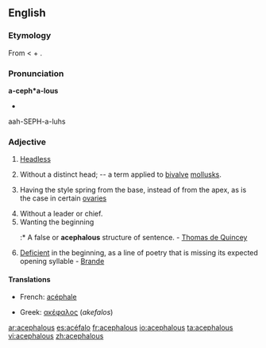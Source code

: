 ==English==

===Etymology===
From {{etyl|grc}} {{term|sc=polytonic|ἀκέφαλος|tr=akephalos||headless}} < {{term|ἀ-||not}}  + {{term|sc=polytonic|κεφαλή|tr=kephalē||head}}.

===Pronunciation===
'''a-ceph*a-lous'''
* {{IPA|/əˈsɛfələs/}}
aah-SEPH-a-luhs

===Adjective===
{{en-adj}}

# [[headless|Headless]]
# {{Zoölogy}} Without a distinct head; -- a term applied to [[bivalve]] [[mollusk]]s.
# {{botany}} Having the style spring from the base, instead of from the apex, as is the case in certain [[ovary|ovaries]]
# Without a leader or chief.
# Wanting the beginning
#:* A false or '''acephalous''' structure of sentence. - [[w:Thomas de Quincey|Thomas de Quincey]]
# {{prosody}} [[deficient|Deficient]] in the beginning, as a line of poetry that is missing its expected opening syllable - [[Brande]]

====Translations====
{{trans-top|headless}}
* French: [[acéphale]]
{{trans-mid}}
* Greek: [[ακέφαλος]] (''akefalos'')
{{trans-bottom}}

[[ar:acephalous]]
[[es:acéfalo]]
[[fr:acephalous]]
[[io:acephalous]]
[[ta:acephalous]]
[[vi:acephalous]]
[[zh:acephalous]]